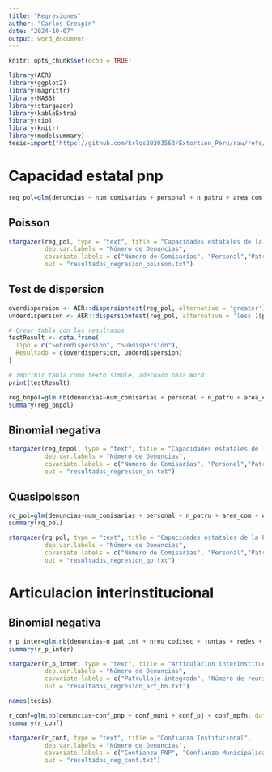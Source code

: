 ```yaml
---
title: "Regresiones"
author: "Carlos Crespín"
date: "2024-10-07"
output: word_document
---
```


```r
knitr::opts_chunk$set(echo = TRUE)
```

```r
library(AER)
library(ggplot2)
library(magrittr)
library(MASS)
library(stargazer)
library(kableExtra)
library(rio)
library(knitr)
library(modelsummary)
tesis=import("https://github.com/krlos20203563/Extortion_Peru/raw/refs/heads/main/datafinal.csv")
```

# Capacidad estatal pnp

```r
reg_pol=glm(denuncias ~ num_comisarias + personal + n_patru + area_com + old_com + com_internet, data = tesis, family = poisson(link = "log"))
```

## Poisson
```r
stargazer(reg_pol, type = "text", title = "Capacidades estatales de la PNP", 
          dep.var.labels = "Número de Denuncias", 
          covariate.labels = c("Número de Comisarías", "Personal","Patrullaje por día","Area","Años de las comisarías","Internet"), 
          out = "resultados_regresion_poisson.txt")
```

## Test de dispersion

```r
overdispersion <- AER::dispersiontest(reg_pol, alternative = 'greater')$p.value < 0.05
underdispersion <- AER::dispersiontest(reg_pol, alternative = 'less')$p.value < 0.05

# Crear tabla con los resultados
testResult <- data.frame(
  Tipo = c("Sobredispersión", "Subdispersión"),
  Resultado = c(overdispersion, underdispersion)
)

# Imprimir tabla como texto simple, adecuado para Word
print(testResult)
```


```r
reg_bnpol=glm.nb(denuncias~num_comisarias + personal + n_patru + area_com + old_com + com_internet, data = tesis)
summary(reg_bnpol)
```

## Binomial negativa

```r
stargazer(reg_bnpol, type = "text", title = "Capacidades estatales de la PNP", 
          dep.var.labels = "Número de Denuncias", 
          covariate.labels = c("Número de Comisarías", "Personal","Patrullaje por día","Area","Años de las comisarías","Internet"), 
          out = "resultados_regresion_bn.txt")
```

## Quasipoisson

```r
rq_pol=glm(denuncias~num_comisarias + personal + n_patru + area_com + old_com + com_internet, data = tesis, family = quasipoisson(link = "log"))
summary(rq_pol)
```

```r
stargazer(rq_pol, type = "text", title = "Capacidades estatales de la PNP", 
          dep.var.labels = "Número de Denuncias", 
          covariate.labels = c("Número de Comisarías", "Personal","Patrullaje por día","Area","Años de las comisarías","Internet"), 
          out = "resultados_regresion_qp.txt")
```

# Articulacion interinstitucional

## Binomial negativa
```r
r_p_inter=glm.nb(denuncias~n_pat_int + nreu_codisec + juntas + redes + per_juntas + per_redes, data = tesis)
summary(r_p_inter)
```

```r
stargazer(r_p_inter, type = "text", title = "Articulacion interinstitucional", 
          dep.var.labels = "Número de Denuncias", 
          covariate.labels = c("Patrullaje integrado", "Número de reuniones del Codisec","Numero de juntas vecinales", "Número de redes de cooperantes","Número de personas en juntas vecinales","Número de personas en redes"), 
          out = "resultados_regresion_art_bn.txt")
```
```r
names(tesis)
```

```r
r_conf=glm.nb(denuncias~conf_pnp + conf_muni + conf_pj + conf_mpfn, data = tesis)
summary(r_conf)
```

```r
stargazer(r_conf, type = "text", title = "Confianza Institucional", 
          dep.var.labels = "Número de Denuncias", 
          covariate.labels = c("Confianza PNP", "Confianza Municipalidad","Confianza Poder Judicial", "Confianza Fiscalía"), 
          out = "resultados_reg_conf.txt")
```




















